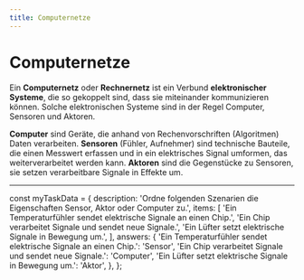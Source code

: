 ```yaml
---
title: Computernetze
---
```


# Computernetze

Ein **Computernetz** oder **Rechnernetz** ist ein Verbund **elektronischer Systeme**, die so gekoppelt sind, dass sie miteinander kommunizieren können. Solche elektronischen Systeme sind in der Regel Computer, Sensoren und Aktoren. 

**Computer** sind Geräte, die anhand von Rechenvorschriften (Algoritmen) Daten verarbeiten. 
**Sensoren** (Fühler, Aufnehmer) sind technische Bauteile, die einen Messwert erfassen und in ein elektrisches Signal umformen, das weiterverarbeitet werden kann. **Aktoren** sind die Gegenstücke zu Sensoren, sie setzen verarbeitbare Signale in Effekte um.

---


const myTaskData = {
  description: 'Ordne folgenden Szenarien die Eigenschaften Sensor, Aktor oder Computer zu.',
  items: [
    'Ein Temperaturfühler sendet elektrische Signale an einen Chip.',
    'Ein Chip verarbeitet Signale und sendet neue Signale.',
    'Ein Lüfter setzt elektrische Signale in Bewegung um.',
  ],
  answers: {
    'Ein Temperaturfühler sendet elektrische Signale an einen Chip.': 'Sensor',
    'Ein Chip verarbeitet Signale und sendet neue Signale.': 'Computer',
    'Ein Lüfter setzt elektrische Signale in Bewegung um.': 'Aktor',
  },
};

<InteractiveTask taskData={myTaskData} />
